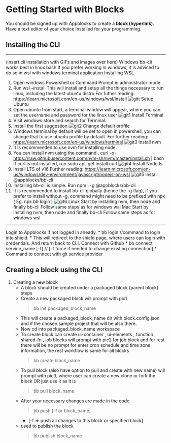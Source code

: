 
# Getting Started with Blocks

You should be signed up with Appblocks to create a **block (hyperlink)**. Have a text editor of your choice installed for your programming.

## Installing the CLI
------------------------------
(insert cli installation with GIFs and images over here)
Windows
bb-cli works best in linux bash.If you prefer working in windows, it is adviced to do so in wsl with windows terminal application
Installing WSL
1.	Open windows Powershell or Command Prompt in administrator mode
2.	Run wsl –install
This will install and setup all the things necessary to run linux, including the latest ubuntu distro
For futher reading: https://learn.microsoft.com/en-us/windows/wsl/install
![gitt](https://user-images.githubusercontent.com/97872852/203749101-a6915fec-cb28-4d01-9a3e-fc85533eea11.gif)
Setup Ubuntu
1.	Open ubuntu from start, a terminal window will appear, where you can set the username and password for the linux user
![git1](https://user-images.githubusercontent.com/97872852/203754998-6b5c3e72-56a2-46b3-b8a9-ce14db3ec661.gif)
Install Terminal
1.	Visit windows store and search for Terminal.
2.	Install the first suggestion
![git2](https://user-images.githubusercontent.com/97872852/203755290-dcb464d2-98fa-4152-b2b7-055d2c11f96f.gif)
Change default profile
1.	Windows terminal by default will be set to open in powershell, you can shange that to use ubuntu profile by default.
For further reading: https://learn.microsoft.com/en-us/windows/terminal
![git3](https://user-images.githubusercontent.com/97872852/203755570-fc9eb24a-2339-4d13-9dc1-4d70dcfc0f8e.gif)
Install nvm
1.	It is recommended to use nvm for installing node.
2.	You can install nvm using the command ,
 curl -o- https://raw.githubusercontent.com/nvm-sh/nvm/master/install.sh | bash
If curl is not installed, run sudo apt-get install curl
![git4](https://user-images.githubusercontent.com/97872852/203755963-0ed75bc1-5af0-42fc-b8bc-49c168de93e5.gif)
Install NodeJs
1.	Install LTS of v16
Further reading: https://learn.microsoft.com/en-us/windows/dev-environment/javascript/nodejs-on-wsl
![git5](https://user-images.githubusercontent.com/97872852/203756175-9d98c29c-421b-4deb-be4a-c44c67ae3038.gif)
Install @appblocks/bb-cli
1.	Installing bb-cli is simple. Run npm i -g @appblocks/bb-cli
2.	It is recommended to install bb-cli globally (hence the -g flag), if you prefer to install without -g, command might need to be prefixed with npx ( Eg. npx bb login )
![git6](https://user-images.githubusercontent.com/97872852/203756370-557ad93f-4817-4cc7-b7c3-cdbfa65b39cb.gif)
Linux
Start by installing nvm, then node and finally bb-cli
Follow same steps as for windows wsl
Mac
Start by installing nvm, then node and finally bb-cli
Follow same steps as for windows wsl

-----------------------------

 Login to Appblocks if not logged in already.
    * bb login //command to login into shield. 
    * This will redirect to the shield page,  where users can login with credentials. And return back to CLI.
 Connect with Github
    * bb connect service_name [-f] // [-f force if needed to change existing connection] 
    * Command to connect with git service provider


## Creating a block using the CLI

1. Creating a new block
   * A block should be created under a packaged block (parent block) steps
   * Create a new packaged block will prompt with pic1  
      > bb init packaged_block_name  
   * This will create a packaged_block_name dir with block.config.json and if the chosen sample project that will be also there.  
   * Now cd into packaged_block_name workspace
   * To create block can create ui-container , ui-elements , function , shared-fn , job blocks will prompt with pic2 for job block and for rest there will be no prompt for enter cron schedule and time zone information, the rest workflow is same for all blocks
      > bb create block_name
   * To pull block (also have option to pull and create with new name) will prompt with pic3, where user can create a new clone or fork the block OR just use it as it is 
      > bb pull block_name 
   * After your necessary changes are made in the code
      > bb push [-f or block_name]  
      * [-f => push all changes to this block or specified block]
    * used to publish the block
        > bb publish block_name 


